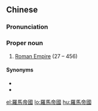 ==Chinese==
{{zh-forms|s=罗马帝国|type=22}}

===Pronunciation===
{{zh-pron
|m=Luómǎ Dìguó
|c=lo4 maa5 dai3 gwok3
|h=pfs=Lò-mâ Ti-koet
|md=Lò̤-mā Dá̤-guók
|mn=Lô-má Tè-kok
|cat=pn
}}

===Proper noun===
{{zh-proper noun}}

# {{lb|zh|history}} [[Roman Empire]] (27 {{BC}}–{{AD}} 456)

====Synonyms====
* {{zh-l|大秦}}
* {{zh-l|羅馬}}

[[el:羅馬帝國]]
[[lo:羅馬帝國]]
[[hu:羅馬帝國]]